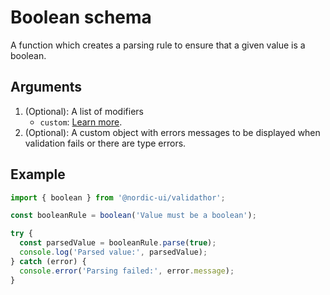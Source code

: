 # Boolean schema

A function which creates a parsing rule to ensure that a given value is a boolean.

## Arguments

1. (Optional): A list of modifiers
   - `custom`: [Learn more](/modifiers/custom).
2. (Optional): A custom object with errors messages to be displayed when validation fails or there are type errors.


## Example

```ts
import { boolean } from '@nordic-ui/validathor';

const booleanRule = boolean('Value must be a boolean');

try {
  const parsedValue = booleanRule.parse(true);
  console.log('Parsed value:', parsedValue);
} catch (error) {
  console.error('Parsing failed:', error.message);
}
```